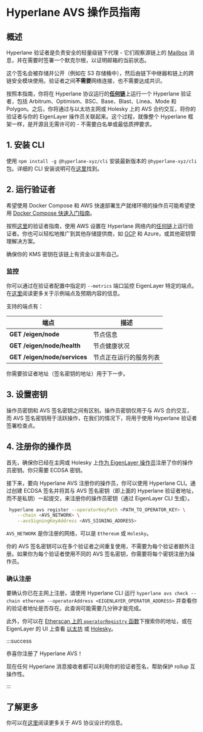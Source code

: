 # Hyperlane AVS 操作员指南

## 概述

Hyperlane 验证者是负责安全的轻量级链下代理 - 它们观察源链上的 [Mailbox](../protocol/mailbox.mdx) 消息，并在需要时签署一个默克尔根，以证明邮箱的当前状态。

这个签名会被存储并公开（例如在 S3 存储桶中），然后由链下中继器和链上的跨链安全模块使用。验证者之间**不需要**网络连接，也不需要达成共识。

按照本指南，你将在 Hyperlane 协议运行的[**任何链**](https://github.com/hyperlane-xyz/hyperlane-registry/tree/main/chains)上运行一个 Hyperlane 验证者，包括 Arbitrum、Optimism、BSC、Base、Blast、Linea、Mode 和 Polygon。之后，你将通过与以太坊主网或 Holesky 上的 AVS 合约交互，将你的验证者与你的 EigenLayer 操作员关联起来。这个过程，就像整个 Hyperlane 框架一样，是开源且无需许可的 - 不需要白名单或最低质押要求。

## 1. 安装 CLI

使用 `npm install -g @hyperlane-xyz/cli` 安装最新版本的 `@hyperlane-xyz/cli` 包。详细的 CLI 安装说明可在[这里](https://hyperlane.cc/docs/reference/cli)找到。

## 2. 运行验证者

希望使用 Docker Compose 和 AWS 快速部署生产就绪环境的操作员可能希望使用 [Docker Compose 快速入门指南](../operate/docker-quickstart.mdx)。

按照[这里](../operate/validators/run-validators.mdx)的验证者指南，使用 AWS 设置在 Hyperlane 网络内的[任何链](https://github.com/hyperlane-xyz/hyperlane-registry/tree/main/chains)上运行验证者。你也可以轻松地推广到其他存储提供商，如 [GCP](https://github.com/hyperlane-xyz/hyperlane-monorepo/pull/3156) 和 Azure，或其他密钥管理解决方案。

确保你的 KMS 密钥在该链上有资金以宣布自己。

### 监控

你可以通过在验证者配置中指定的 `--metrics` 端口监控 EigenLayer 特定的端点。在[这里](https://docs.eigenlayer.xyz/eigenlayer/avs-guides/spec/api/)阅读更多关于示例端点及预期内容的信息。

支持的端点有：

| 端点                         | 描述                       |
| ---------------------------- | -------------------------- |
| **GET /eigen/node**          | 节点信息                   |
| **GET /eigen/node/health**   | 节点健康状况               |
| **GET /eigen/node/services** | 节点正在运行的服务列表     |

你需要验证者地址（签名密钥的地址）用于下一步。

## 3. 设置密钥

操作员密钥和 AVS 签名密钥之间有区别。操作员密钥仅用于与 AVS 合约交互，而 AVS 签名密钥用于活跃操作，在我们的情况下，将用于使用 Hyperlane 验证者签署检查点。

## 4. 注册你的操作员

首先，确保你已经在主网或 Holesky 上[作为 EigenLayer 操作员](https://docs.eigenlayer.xyz/eigenlayer/operator-guides/operator-installation#operator-configuration-and-registration)注册了你的操作员密钥。你只需要 ECDSA 密钥。

接下来，要向 Hyperlane AVS 注册你的操作员，你可以使用 Hyperlane CLI。通过创建 ECDSA 签名并将其与 AVS 签名密钥（即上面的 Hyperlane 验证者地址，而不是私钥）一起提交，来注册你的操作员密钥（通过 EigenLayer CLI 生成）。

```bash
 hyperlane avs register --operatorKeyPath <PATH_TO_OPERATOR_KEY> \
    --chain <AVS_NETWORK> \
    --avsSigningKeyAddress <AVS_SIGNING_ADDRESS>
```

`AVS_NETWORK` 是你注册的网络，可以是 `Ethereum` 或 `Holesky`。

你的 AVS 签名密钥可以在多个验证者之间重复使用，不需要为每个验证者额外注册。如果你为每个验证者使用不同的 AVS 签名密钥，你需要将每个密钥注册为操作员。

### 确认注册

要确认你已在主网上注册，请使用 Hyperlane CLI 运行 `hyperlane avs check --chain ethereum --operatorAddress <EIGENLAYER_OPERATOR_ADDRESS>` 并查看你的验证者地址是否存在。此查询可能需要几分钟才能完成。

此外，你可以在 [Etherscan 上的 `operatorRegistry` 函数](https://etherscan.io/address/0x272CF0BB70D3B4f79414E0823B426d2EaFd48910#readProxyContract#F12)下搜索你的地址，或在 EigenLayer 的 UI 上查看 [以太坊](https://app.eigenlayer.xyz/avs/0xe8e59c6c8b56f2c178f63bcfc4ce5e5e2359c8fc) 或 [Holesky](https://holesky.eigenlayer.xyz/avs/0xc76e477437065093d353b7d56c81ff54d167b0ab)。

:::success

恭喜你注册了 Hyperlane AVS！

现在任何 Hyperlane 消息接收者都可以利用你的验证者签名，帮助保护 rollup 互操作性。

:::

## 了解更多

你可以在[这里](/docs/protocol/economic-security/hyperlane-avs.mdx)阅读更多关于 AVS 协议设计的信息。
